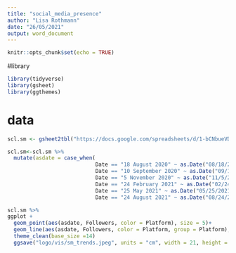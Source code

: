 ```yaml
---
title: "social_media_presence"
author: "Lisa Rothmann"
date: "26/05/2021"
output: word_document
---
```


```r
knitr::opts_chunk$set(echo = TRUE)
```

#library

```r
library(tidyverse)
library(gsheet)
library(ggthemes)
```

# data
```r
scl.sm <- gsheet2tbl("https://docs.google.com/spreadsheets/d/1-bCNbueVD-9tLurdJAHW-SkV3slUs3ash4tXenhY-Zc/edit?usp=sharing")

scl.sm<-scl.sm %>% 
  mutate(asdate = case_when(
                            Date == "18 August 2020" ~ as.Date("08/18/2020", format='%m/%d/%Y'),
                            Date == "10 September 2020" ~ as.Date("09/10/2020", format='%m/%d/%Y'),
                            Date == "5 November 2020" ~ as.Date("11/5/2020", format='%m/%d/%Y'),
                            Date == "24 February 2021" ~ as.Date("02/24/2021", format='%m/%d/%Y'),
                            Date == "25 May 2021" ~ as.Date("05/25/2021", format='%m/%d/%Y'),
                            Date == "24 August 2021" ~ as.Date("08/24/2021", format='%m/%d/%Y')))
```

```r
scl.sm %>% 
ggplot +
  geom_point(aes(asdate, Followers, color = Platform), size = 5)+
  geom_line(aes(asdate, Followers, color = Platform, group = Platform), size = 2)+
  theme_clean(base_size =14)
  ggsave("logo/vis/sm_trends.jpeg", units = "cm", width = 21, height = 7)
```

